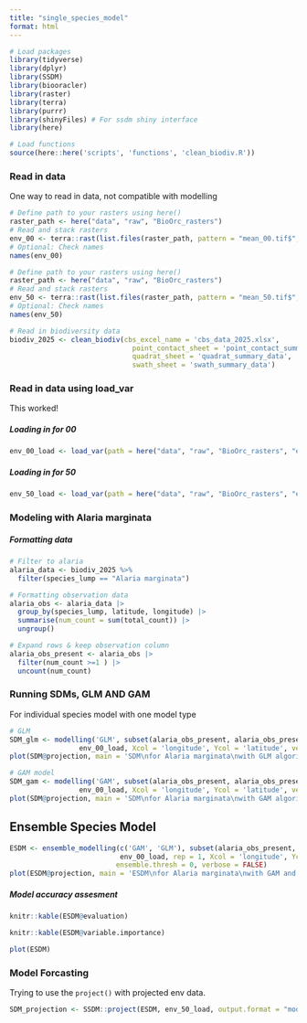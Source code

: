 ```yaml
---
title: "single_species_model"
format: html
---
```


```r
# Load packages
library(tidyverse)
library(dplyr)
library(SSDM)
library(biooracler)
library(raster)
library(terra)
library(purrr)
library(shinyFiles) # For ssdm shiny interface
library(here)

# Load functions 
source(here::here('scripts', 'functions', 'clean_biodiv.R'))
```

### Read in data

One way to read in data, not compatible with modelling

```r
# Define path to your rasters using here()
raster_path <- here("data", "raw", "BioOrc_rasters")
# Read and stack rasters
env_00 <- terra::rast(list.files(raster_path, pattern = "mean_00.tif$", full.names = TRUE))
# Optional: Check names
names(env_00)
```
```r
# Define path to your rasters using here()
raster_path <- here("data", "raw", "BioOrc_rasters")
# Read and stack rasters
env_50 <- terra::rast(list.files(raster_path, pattern = "mean_50.tif$", full.names = TRUE))
# Optional: Check names
names(env_50)
```
```r
# Read in biodiversity data 
biodiv_2025 <- clean_biodiv(cbs_excel_name = 'cbs_data_2025.xlsx', 
                              point_contact_sheet = 'point_contact_summary_layered',
                              quadrat_sheet = 'quadrat_summary_data',
                              swath_sheet = 'swath_summary_data')
```

### Read in data using load_var

This worked!


##### Loading in for 00
```r
env_00_load <- load_var(path = here("data", "raw", "BioOrc_rasters", "env_00"), files = NULL, format = ".tif")
```

##### Loading in for 50

```r
env_50_load <- load_var(path = here("data", "raw", "BioOrc_rasters", "env_50"), files = NULL, format = ".tif")
```

### Modeling with Alaria marginata

##### Formatting data 
```r
# Filter to alaria
alaria_data <- biodiv_2025 %>% 
  filter(species_lump == "Alaria marginata")
```

```r
# Formatting observation data
alaria_obs <- alaria_data |>
  group_by(species_lump, latitude, longitude) |>
  summarise(num_count = sum(total_count)) |>
  ungroup()
```


```r
# Expand rows & keep observation column
alaria_obs_present <- alaria_obs |>
  filter(num_count >=1 ) |>
  uncount(num_count) 
```


### Running SDMs, GLM AND GAM

For individual species model with one model type

```r
# GLM
SDM_glm <- modelling('GLM', subset(alaria_obs_present, alaria_obs_present$species_lump == 'Alaria marginata'), 
                 env_00_load, Xcol = 'longitude', Ycol = 'latitude', verbose = FALSE)
plot(SDM@projection, main = 'SDM\nfor Alaria marginata\nwith GLM algorithm')
```

```r
# GAM model
SDM_gam <- modelling('GAM', subset(alaria_obs_present, alaria_obs_present$species_lump == 'Alaria marginata'), 
                 env_00_load, Xcol = 'longitude', Ycol = 'latitude', verbose = FALSE)
plot(SDM@projection, main = 'SDM\nfor Alaria marginata\nwith GAM algorithm')
```
## Ensemble Species Model 

```r
ESDM <- ensemble_modelling(c('GAM', 'GLM'), subset(alaria_obs_present, alaria_obs_present$species_lump == 'Alaria marginata'),
                           env_00_load, rep = 1, Xcol = 'longitude', Ycol = 'latitude',
                          ensemble.thresh = 0, verbose = FALSE)
plot(ESDM@projection, main = 'ESDM\nfor Alaria marginata\nwith GAM and GLM algorithms')
```
##### Model accuracy assesment
```r
knitr::kable(ESDM@evaluation)
```
```r
knitr::kable(ESDM@variable.importance)
```

```r
plot(ESDM)
```

### Model Forcasting

Trying to use the `project()` with projected env data.

```r
SDM_projection <- SSDM::project(ESDM, env_50_load, output.format = "model")
```

